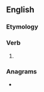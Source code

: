 ==English==

===Etymology===
{{suffix|en|moan|eth}}

===Verb===
{{head|en|verb form}}

# {{en-archaic third-person singular of|moan}}

===Anagrams===
* {{anagrams|en|a=aehmnot|Thomean|nathemo}}